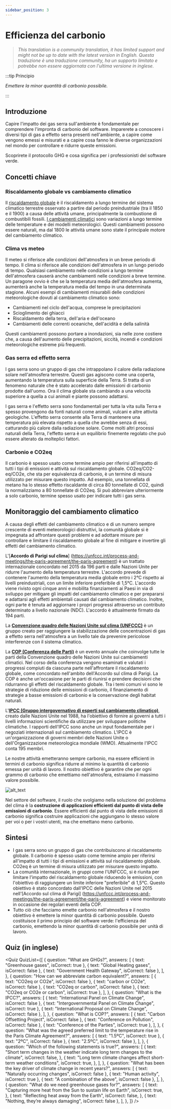 ```yaml
---
sidebar_position: 3
---
```



# Efficienza del carbonio
> *This translation is a community translation, it has limited support and might not be up to date with the latest version in English.*
> *Questa traduzione è una traduzione community, ha un supporto limitato e potrebbe non essere aggiornata con l'ultima versione in inglese.*

:::tip Principio

_Emettere la minor quantità di carbonio possibile._

:::

## Introduzione

Capire l'impatto dei gas serra sull'ambiente è fondamentale per comprendere l'impronta di carbonio del software. Imparerete a conoscere i diversi tipi di gas a effetto serra presenti nell'ambiente, a capire come vengono emessi e misurati e a capire cosa fanno le diverse organizzazioni nel mondo per controllare e ridurre queste emissioni.

Scoprirete il protocollo GHG e cosa significa per i professionisti del software verde.

## Concetti chiave

### Riscaldamento globale vs cambiamento climatico

Il [riscaldamento globale](https://climate.nasa.gov/global-warming-vs-climate-change/) è il riscaldamento a lungo termine del sistema climatico terrestre osservato a partire dal periodo preindustriale (tra il 1850 e il 1900) a causa delle attività umane, principalmente la combustione di combustibili fossili. [I cambiamenti climatici](https://climate.nasa.gov/global-warming-vs-climate-change/) sono variazioni a lungo termine delle temperature e dei modelli meteorologici. Questi cambiamenti possono essere naturali, ma dal 1800 le attività umane sono state il principale motore del cambiamento climatico.

### Clima vs meteo

Il meteo si riferisce alle condizioni dell'atmosfera in un breve periodo di tempo. Il clima si riferisce alle condizioni dell'atmosfera in un lungo periodo di tempo. Qualsiasi cambiamento nelle condizioni a lungo termine dell'atmosfera causerà anche cambiamenti nelle condizioni a breve termine. Un paragone ovvio è che se la temperatura media dell'atmosfera aumenta, aumenterà anche la temperatura media del tempo in una determinata stagione. Alcuni esempi di cambiamenti misurabili delle condizioni meteorologiche dovuti al cambiamento climatico sono:

- Cambiamenti nel ciclo dell'acqua, comprese le precipitazioni
- Scioglimento dei ghiacci
- Riscaldamento della terra, dell'aria e dell'oceano
- Cambiamenti delle correnti oceaniche, dell'acidità e della salinità

Questi cambiamenti possono portare a inondazioni, sia nelle zone costiere che, a causa dell'aumento delle precipitazioni, siccità, incendi e condizioni meteorologiche estreme più frequenti.

### Gas serra ed effetto serra

I gas serra sono un gruppo di gas che intrappolano il calore della radiazione solare nell'atmosfera terrestre. Questi gas agiscono come una coperta, aumentando la temperatura sulla superficie della Terra. Si tratta di un fenomeno naturale che è stato accelerato dalle emissioni di carbonio prodotte dall'uomo. Ora il clima globale sta cambiando a una velocità superiore a quella a cui animali e piante possono adattarsi.

I gas serra e l'effetto serra sono fondamentali per tutta la vita sulla Terra e spesso provengono da fonti naturali come animali, vulcani e altre attività geologiche. L'effetto serra consente alla Terra di mantenere una temperatura più elevata rispetto a quella che avrebbe senza di essi, catturando più calore dalla radiazione solare. Come molti altri processi naturali della Terra, l'effetto serra è un equilibrio finemente regolato che può essere alterato da molteplici fattori.

### Carbonio e CO2eq

Il carbonio è spesso usato come termine ampio per riferirsi all'impatto di tutti i tipi di emissioni e attività sul riscaldamento globale. CO2eq/CO2-eq/CO2e, che sta per equivalenza di carbonio, è un termine di misura utilizzato per misurare questo impatto. Ad esempio, una tonnellata di metano ha lo stesso effetto riscaldante di circa 80 tonnellate di CO2, quindi la normalizziamo a 80 tonnellate di CO2eq. Si può abbreviare ulteriormente a solo carbonio, termine spesso usato per indicare tutti i gas serra.

## Monitoraggio del cambiamento climatico

A causa degli effetti del cambiamento climatico e di un numero sempre crescente di eventi meteorologici distruttivi, la comunità globale si è impegnata ad affrontare questi problemi e ad adottare misure per controllare e limitare il riscaldamento globale al fine di mitigare e invertire gli effetti del cambiamento climatico.

L'[**Accordo di Parigi sul clima**] (https://unfccc.int/process-and-meetings/the-paris-agreement/the-paris-agreement) è un trattato internazionale concordato nel 2015 da 196 parti e dalle Nazioni Unite per ridurre l'aumento della temperatura terrestre. L'accordo prevede di contenere l'aumento della temperatura media globale entro i 2°C rispetto ai livelli preindustriali, con un limite inferiore preferibile di 1,5°C. L'accordo viene rivisto ogni cinque anni e mobilita finanziamenti ai Paesi in via di sviluppo per mitigare gli impatti del cambiamento climatico e per prepararsi e adattarsi agli effetti ambientali causati dal cambiamento climatico. Inoltre, ogni parte è tenuta ad aggiornare i propri progressi attraverso un contributo determinato a livello nazionale (NDC). L'accordo è attualmente firmato da 194 parti.

La [**Convenzione quadro delle Nazioni Unite sul clima (UNFCCC)**](https://unfccc.int/process-and-meetings/the-convention/what-is-the-united-nations-framework-convention-on-climate-change) è un gruppo creato per raggiungere la stabilizzazione delle concentrazioni di gas a effetto serra nell'atmosfera a un livello tale da prevenire pericolose interferenze con il sistema climatico.

La [**COP (Conferenza delle Parti)**](https://unfccc.int/process/bodies/supreme-bodies/conference-of-the-parties-cop) è un evento annuale che coinvolge tutte le parti della Convenzione quadro delle Nazioni Unite sui cambiamenti climatici. Nel corso della conferenza vengono esaminati e valutati i progressi compiuti da ciascuna parte nell'affrontare il riscaldamento globale, come concordato nell'ambito dell'Accordo sul clima di Parigi. La COP è anche un'occasione per le parti di riunirsi e prendere decisioni che ridurranno gli effetti del riscaldamento globale. Tra i temi comuni vi sono le strategie di riduzione delle emissioni di carbonio, il finanziamento di strategie a basse emissioni di carbonio e la conservazione degli habitat naturali.

L'[**IPCC (Gruppo intergovernativo di esperti sul cambiamento climatico)**](https://www.ipcc.ch/about/), creato dalle Nazioni Unite nel 1988, ha l'obiettivo di fornire ai governi a tutti i livelli informazioni scientifiche da utilizzare per sviluppare politiche climatiche. I rapporti dell'IPCC sono anche un input fondamentale per i negoziati internazionali sul cambiamento climatico. L'IPCC è un'organizzazione di governi membri delle Nazioni Unite o dell'Organizzazione meteorologica mondiale (WMO). Attualmente l'IPCC conta 195 membri.

Le nostre attività emetteranno sempre carbonio, ma essere efficienti in termini di carbonio significa ridurre al minimo la quantità di carbonio emessa per unità di lavoro. Il nostro obiettivo è garantire che per ogni grammo di carbonio che emettiamo nell'atmosfera, estraiamo il massimo valore possibile.

![alt_text](./images/02_monitorare_il_cambiamento_climatico.png "image_tooltip")

Nel settore del software, il ruolo che svolgiamo nella soluzione del problema del clima è la **costruzione di applicazioni efficienti dal punto di vista delle emissioni di carbonio**. Essere efficienti dal punto di vista delle emissioni di carbonio significa costruire applicazioni che aggiungano lo stesso valore per voi o per i vostri utenti, ma che emettano meno carbonio.

## Sintesi

- I gas serra sono un gruppo di gas che contribuiscono al riscaldamento globale. Il carbonio è spesso usato come termine ampio per riferirsi all'impatto di tutti i tipi di emissioni e attività sul riscaldamento globale. CO2eq è un termine di misura utilizzato per misurare questo impatto.
- La comunità internazionale, in gruppi come l'UNFCCC, si è riunita per limitare l'impatto del riscaldamento globale riducendo le emissioni, con l'obiettivo di raggiungere un limite inferiore "preferibile" di 1,5°C. Questo obiettivo è stato concordato dall'IPCC delle Nazioni Unite nel 2015 nell'[Accordo sul clima di Parigi] (https://unfccc.int/process-and-meetings/the-paris-agreement/the-paris-agreement) e viene monitorato in occasione dei regolari eventi della COP.
- Tutto ciò che facciamo emette carbonio nell'atmosfera e il nostro obiettivo è emettere la minor quantità di carbonio possibile. Questo costituisce il primo principio del software verde: l'efficienza del carbonio, emettendo la minor quantità di carbonio possibile per unità di lavoro.

## Quiz (in inglese)

<Quiz
  QuizList={[
    {
      question: "What are GHGs?",
      answers: [
        { text: "Greenhouse gases", isCorrect: true },
        { text: "Global Heating gases", isCorrect: false },
        { text: "Government Health Gateway", isCorrect: false },
      ],
    },
    {
      question: "How can we abbreviate carbon equivalent?",
      answers: [
        { text: "CO2eq or CO2e", isCorrect: false },
        { text: "carbon or CO2e", isCorrect: false },
        { text: "CO2eq or carbon", isCorrect: false },
        { text: "CO2eq or CO2e or carbon", isCorrect: true },
      ],
    },
    {
      question: "What is the IPCC?",
      answers: [
        { text: "International Panel on Climate Change", isCorrect: false },
        { text: "Intergovernmental Panel on Climate Change", isCorrect: true },
        { text: "International Proposal on Climate Change", isCorrect: false },
      ],
    },
    {
      question: "What is COP?",
      answers: [
        { text: "Carbon Offsetting Project", isCorrect: false },
        { text: "Conference on Pollution", isCorrect: false },
        { text: "Conference of the Parties", isCorrect: true },
      ],
    },
    {
      question:
        "What was the agreed preferred limit to the temperature rise in the Paris Climate Agreement?",
      answers: [
        { text: "1.5ºC", isCorrect: true },
        { text: "2ºC", isCorrect: false },
        { text: "2.5ºC", isCorrect: false },
      ],
    },
    {
      question: "Which of the following statements is true?",
      answers: [
        {
          text: "Short term changes in the weather indicate long term changes to the climate",
          isCorrect: false,
        },
        {
          text: "Long term climate changes affect short-term weather conditions",
          isCorrect: true,
        },
      ],
    },
    {
      question:
        "What has been the key driver of climate change in recent years?",
      answers: [
        { text: "Naturally occurring changes", isCorrect: false },
        { text: "Human activity", isCorrect: true },
        { text: "A combination of the above", isCorrect: false },
      ],
    },
    {
      question: "What do we need greenhouse gases for?",
      answers: [
        {
          text: "Capturing more heat from the Sun to sustain life on Earth",
          isCorrect: true,
        },
        {
          text: "Reflecting heat away from the Earth",
          isCorrect: false,
        },
        { text: "Nothing, they’re always damaging", isCorrect: false },
      ],
    },
  ]}
/>
